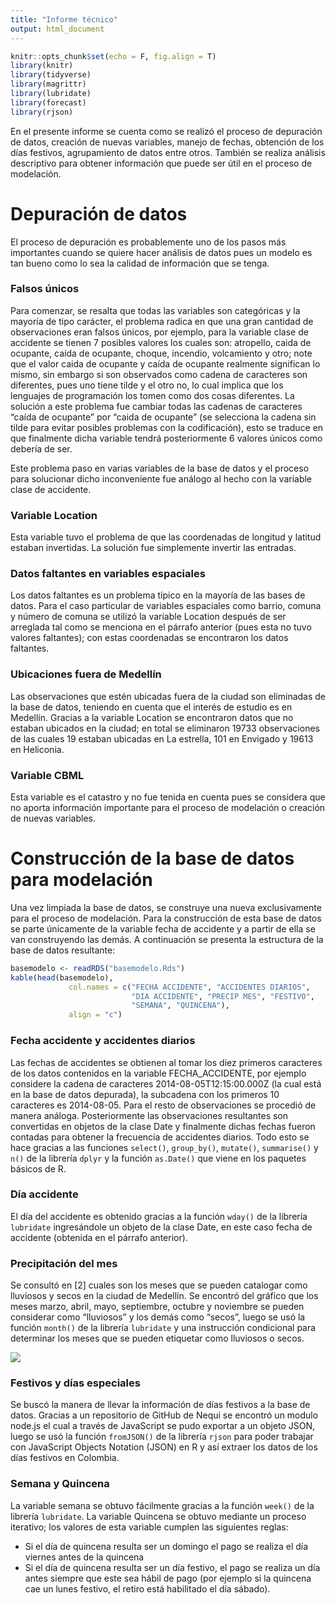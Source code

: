 ```yaml
---
title: "Informe técnico"
output: html_document
---
```


```r
knitr::opts_chunk$set(echo = F, fig.align = T)
library(knitr)
library(tidyverse)
library(magrittr)
library(lubridate)
library(forecast)
library(rjson)
```

En el presente informe se cuenta como se realizó el proceso de depuración de
datos, creación de nuevas variables, manejo de fechas, obtención de los días
festivos, agrupamiento de datos entre otros. También se realiza análisis
descriptivo para obtener información que puede ser útil en el proceso de
modelación.

# Depuración de datos 

El proceso de depuración es probablemente uno de los pasos más importantes cuando
se quiere hacer análisis de datos pues un modelo es tan bueno como lo sea la 
calidad de información que se tenga.

### Falsos únicos

Para comenzar, se resalta que todas las variables son categóricas y la mayoría 
de tipo carácter, el problema radica en que una gran cantidad de observaciones 
eran falsos únicos, por ejemplo, para la variable clase de accidente se tienen 
7 posibles valores los cuales son: atropello, caida de ocupante, caída de 
ocupante, choque,  incendio, volcamiento y otro; note que el valor caida de 
ocupante y caída de ocupante realmente significan lo mismo, sin embargo si 
son observados como cadena de caracteres son diferentes, pues uno tiene tilde
y el otro no, lo cual implica que los lenguajes de programación los tomen como
dos cosas diferentes. La solución a este problema fue cambiar todas las cadenas
de caracteres "caída de ocupante" por "caida de ocupante" (se selecciona la 
cadena sin tilde para evitar posibles problemas con la codificación), esto
se traduce en que finalmente dicha variable tendrá posteriormente 6 valores
únicos como debería de ser. 

Este problema paso en varias variables de la base de datos y el proceso para 
solucionar dicho inconveniente fue análogo al hecho con la variable clase de 
accidente.

### Variable Location

Esta variable tuvo el problema de que las coordenadas de longitud y latitud 
estaban invertidas. La solución fue simplemente invertir las entradas.

### Datos faltantes en variables espaciales

Los datos faltantes es un problema típico en la mayoría de las bases de datos.
Para el caso particular de variables espaciales como barrio, comuna y número de
comuna se utilizó la variable Location después de ser arreglada tal como se
menciona en el párrafo anterior (pues esta no tuvo valores faltantes); con 
estas coordenadas se encontraron los datos faltantes.

### Ubicaciones fuera de Medellín

Las observaciones que estén ubicadas fuera de la ciudad son
eliminadas de la base de datos, teniendo en cuenta que el interés de estudio 
es en Medellín. Gracias a la variable Location se encontraron datos que no 
estaban ubicados en la ciudad; en total se eliminaron 19733 observaciones de
las cuales 19 estaban ubicadas en La estrella, 101 en Envigado y 19613 en
Heliconia.

### Variable CBML

Esta variable es el catastro y no fue tenida en cuenta pues se considera que 
no aporta información importante para el proceso de modelación o creación de 
nuevas variables.

# Construcción de la base de datos para modelación

Una vez limpiada la base de datos, se construye una nueva exclusivamente para 
el proceso de modelación. Para la construcción de esta base de datos se parte 
únicamente de la variable fecha de accidente y a partir de ella se van
construyendo las demás. A continuación se presenta la estructura de la base de 
datos resultante:

```r
basemodelo <- readRDS("basemodelo.Rds")
kable(head(basemodelo), 
             col.names = c("FECHA ACCIDENTE", "ACCIDENTES DIARIOS",
                           "DIA ACCIDENTE", "PRECIP MES", "FESTIVO",
                           "SEMANA", "QUINCENA"),
             align = "c")
```


### Fecha accidente y accidentes diarios

Las fechas de accidentes se obtienen al tomar los diez primeros caracteres de 
los datos contenidos en la variable FECHA_ACCIDENTE, por ejemplo considere la
cadena de caracteres 2014-08-05T12:15:00.000Z (la cual está en la base de datos
depurada), la subcadena con los primeros 10 caracteres es 2014-08-05. Para el
resto de observaciones se procedió de manera análoga. Posteriormente las
observaciones resultantes son convertidas en objetos de la clase Date y 
finalmente dichas fechas fueron contadas para obtener la frecuencia de 
accidentes diarios. Todo esto se hace gracias a las funciones `select()`,
`group_by()`, `mutate()`, `summarise()` y `n()` de la librería `dplyr` y la
función `as.Date()` que viene en los paquetes básicos de R.

### Día accidente

El día del accidente es obtenido gracias a la función `wday()` de la librería 
`lubridate` ingresándole un objeto de la clase Date, en este caso fecha de 
accidente (obtenida en el párrafo anterior).

### Precipitación del mes

<!-- [2]: https://es.weatherspark.com/y/22535/Clima-promedio-en-Medell%C3%ADn-Colombia-durante-todo-el-a%C3%B1o -->

Se consultó en [2] cuales son los meses que se pueden 
catalogar como lluviosos y secos en la ciudad de Medellín. Se encontró del 
gráfico que los meses marzo, abril, mayo, septiembre, octubre y noviembre se
pueden considerar 
como "lluviosos" y los demás como "secos", luego se usó la función `month()` 
de la librería `lubridate` y una instrucción condicional para determinar 
los meses que se pueden etiquetar como lluviosos o secos.

![](seco_lluvioso.png)

### Festivos y días especiales

<!-- [3] Repo de github de Nequi -->

Se buscó la manera de llevar la información de días festivos a la base de datos.
Gracias a un repositorio de GitHub de Nequi se encontró un modulo node.js el 
cual a través de JavaScript se pudo exportar a un objeto JSON, luego se usó la
función `fromJSON()` de la librería `rjson` para poder trabajar con JavaScript 
Objects Notation (JSON) en R y así extraer los datos de los días festivos en 
Colombia. 

### Semana y Quincena

La variable semana se obtuvo fácilmente gracias a la función `week()` de la 
librería `lubridate`. La variable Quincena se obtuvo mediante un proceso 
iterativo; los valores de esta variable cumplen las siguientes reglas:

* Si el día de quincena resulta ser un domingo el pago se realiza el día viernes
antes de la quincena
* Si el día de quincena resulta ser un día festivo, el pago se realiza un día 
antes siempre que este sea hábil de pago (por ejemplo si la quincena cae un 
lunes festivo, el retiro está habilitado el día sábado).